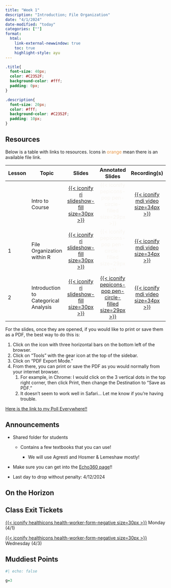 ```yaml
---
title: "Week 1"
description: "Introduction; File Organization"
date: "4/1/2024"
date-modified: "today"
categories: [""]
format: 
  html:
    link-external-newwindow: true
    toc: true
    highlight-style: ayu
---
```


```css
.title{
  font-size: 40px;
  color: #C2352F;
  background-color: #fff;
  padding: 0px;
}

.description{
  font-size: 20px;
  color: #fff;
  background-color: #C2352F;
  padding: 10px;
}
```

## Resources

Below is a table with links to resources. Icons in [orange]{style="color:#E89543;"} mean there is an available file link.

| Lesson | Topic                                |                                                                Slides                                                                |                                                          Annotated Slides                                                           |                                                               Recording(s)                                                               |
|---------------|---------------|:-------------:|:-------------:|:-------------:|
|        | Intro to Course                      |               [[{{< iconify ri slideshow-fill size=30px >}}](/lectures/00_Intro/00_Intro.qmd)]{style="color:#f8f5f0;"}               |                         [{{< iconify pepicons-pop pen-circle-filled size=29px >}}]{style="color:#f8f5f0;"}                          |     [[{{< iconify mdi video size=34px >}}](https://echo360.org/media/6e11e1f1-511a-420e-abe8-d083bc0c1d08)]{style="color:#f8f5f0;"}      |
| 1      | File Organization within R           | [[{{< iconify ri slideshow-fill size=30px >}}](/lectures/01_File_Organization_R/01_File_Organization_R.qmd)]{style="color:#f8f5f0;"} |                         [{{< iconify pepicons-pop pen-circle-filled size=29px >}}]{style="color:#f8f5f0;"}                          | [[{{< iconify mdi video size=34px >}}](https://echo360.org/section/3d2de378-ed40-415a-8caf-8c75f3b5d9ff/public)]{style="color:#f8f5f0;"} |
| 2      | Introduction to Categorical Analysis |           [[{{< iconify ri slideshow-fill size=30px >}}](/lectures/02_Intro_CDA/02_Intro_CDA.qmd)]{style="color:#f8f5f0;"}           | [[{{< iconify pepicons-pop pen-circle-filled size=29px >}}](/lectures/02_Intro_CDA/02_Intro_CDA_notes.pdf)]{style="color:#f8f5f0;"} |  [[{{< iconify mdi video size=34px >}}](https://echo360.org/media/97486deb-8346-4aef-a24e-a77a7350a6f2/public)]{style="color:#f8f5f0;"}  |

For the slides, once they are opened, if you would like to print or save them as a PDF, the best way to do this is:

1.  Click on the icon with three horizontal bars on the bottom left of the browser.
2.  Click on "Tools" with the gear icon at the top of the sidebar.
3.  Click on "PDF Export Mode."
4.  From there, you can print or save the PDF as you would normally from your internet browser.
    1.  For example, in Chrome: I would click on the 3 vertical dots in the top right corner, then click Print, then change the Destination to "Save as PDF."
    2.  It doesn't seem to work well in Safari... Let me know if you're having trouble.

[Here is the link to my Poll Everywhere!!](https://pollev.com/nickywakim275)

## Announcements

-   Shared folder for students

    -   Contains a few textbooks that you can use!

        -   We will use Agresti and Hosmer & Lemeshaw mostly!

-   Make sure you can get into the [Echo360 page](https://echo360.org/section/3d2de378-ed40-415a-8caf-8c75f3b5d9ff/public)!!

-   Last day to drop without penalty: 4/12/2024

## On the Horizon

## Class Exit Tickets

[[{{< iconify healthicons health-worker-form-negative size=30px >}}](https://forms.office.com/Pages/ResponsePage.aspx?id=V3lz4rj6fk2U9pvWr59xWFMopmPUjRtDiHLswhgacNhUM0hUSUlOUEk4UTJWMDdSV00zMDVWNkM4Wi4u)]{style="color:#f8f5f0;"} Monday (4/1)

[[{{< iconify healthicons health-worker-form-negative size=30px >}}](https://forms.office.com/Pages/ResponsePage.aspx?id=V3lz4rj6fk2U9pvWr59xWFMopmPUjRtDiHLswhgacNhUMFNKNlhJUjU3UVU0R1MyVVczUlQ3NlVSUS4u)]{style="color:#f8f5f0;"} Wednesday (4/3)

## Muddiest Points

```r
#| echo: false

g=3
```
